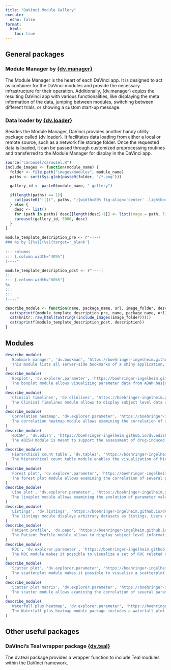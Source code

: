 ```yaml
---
title: "DaVinci Module Gallery"
execute:
  echo: false
format:
  html:
    toc: true
---
```



## General packages

### Module Manager by [{dv.manager}](https://boehringer-ingelheim.github.io/dv.manager/){target="_blank"}
The Module Manager is the heart of each DaVinci app. It is designed to act as container for the DaVinci modules and provide the necessary infrastructure for their operation. Additionally, {dv.manager} equips the resulting DaVinci app with various functionalities, like displaying the meta information of the data, jumping between modules, switching between different trials, or showing a custom start-up message.

### Data loader by [{dv.loader}](https://boehringer-ingelheim.github.io/dv.loader/){target="_blank"}
Besides the Module Manager, DaVinci provides another handy utility package called {dv.loader}. It facilitates data loading from either a local or remote source, such as a network file storage folder. Once the requested data is loaded, it can be passed through customized preprocessing routines and transferred to the Module Manager for display in the DaVinci app.




```r
source("carousel/carousel.R")
include_images <- function(module_name) {
  folder <- file.path("images/modules", module_name)
  paths <- sort(Sys.glob(paste0(folder, "/*.png")))

  gallery_id <- paste0(module_name, "-gallery")

  if(length(paths) == 1){
    cat(paste0("![](", paths, "){width=80% fig-align='center' .lightbox group='", gallery_id, "'}"))
  } else {
    desc <- list()
    for (path in paths) desc[[length(desc)+1]] <- list(image = path, link = path)
    carousel(gallery_id, 5000, desc)
  }
}

module_template_description_pre <- r"----(  
### %s by [{%s}](%s){target='_blank'} 
  
::: columns
::: {.column width="40%%"}
)----"

module_template_description_post <- r"----(  
:::
::: {.column width="60%%"}
%s
:::
:::
)----"

describe_module <- function(name, package_name, url, image_folder, description) {
  cat(sprintf(module_template_description_pre, name, package_name, url))
  cat(knitr::raw_html(toString((include_images(image_folder)))))
  cat(sprintf(module_template_description_post, description))
}
```

## Modules
```r
describe_module(
  'Bookmark manager', 'dv.bookman', 'https://boehringer-ingelheim.github.io/dv.bookman/', 'bookmark_manager',
  'This module lists all server-side bookmarks of a shiny application, allows to describe them and feature the most relevant ones.'
)
describe_module(
  'Boxplot', 'dv.explorer.parameter', 'https://boehringer-ingelheim.github.io/dv.explorer.parameter/articles/boxplot.html', 'boxplot',
  'The boxplot module allows visualizing parameter data from ADaM basic data structure as boxplots. Data can be displayed with different levels of grouping, listings with single subject data and the possibility of examining patient details other modules (e.g. Patient Profile). It also includes some statistical testing comparing the distribution of different groups.'
)
describe_module(
  'Clinical timelines', 'dv.clinlines', 'https://boehringer-ingelheim.github.io/dv.clinlines/', 'clinical_timelines',
  'The Clinical Timelines module allows to display subject level data over time to present dates and/or time intervals of trial events, like adverse events, concomitant medications, randomization dates, and more.'
)
describe_module(
  'Correlation heatmap', 'dv.explorer.parameter', 'https://boehringer-ingelheim.github.io/dv.explorer.parameter/articles/correlation_heatmap.html', 'correlation_heatmap',
  'The correlation heatmap module allows examining the correlation of several parameters using a correlation heatmap with different statistical measures.'
)
describe_module(
  'eDISH', 'dv.edish', 'https://boehringer-ingelheim.github.io/dv.edish/', 'edish',
  'The eDISH module is meant to support the assessment of drug-induced liver injury by means of the (modified) evaluation of Drug-Induced Serious Hepatotoxicity plot.'
)
describe_module(
  'Hierarchical count table', 'dv.tables', 'https://boehringer-ingelheim.github.io/dv.tables/', 'hierarchical_count',
  'The hierarchical count table module enables the visualization of hierarchical tables, displaying event counts at each level for a clear and structured overview.'
)
describe_module(
  'Forest plot', 'dv.explorer.parameter', 'https://boehringer-ingelheim.github.io/dv.explorer.parameter/articles/forest.html', 'forestplot',
  'The forest plot module allows examining the correlation of several parameters with a continuous variable in the form of a forest plot. Several correlation measures and groupings are available.'
)
describe_module(
  'Line plot', 'dv.explorer.parameter', 'https://boehringer-ingelheim.github.io/dv.explorer.parameter/articles/lineplot.html', 'lineplot',
  'The lineplot module allows examining the evolution of parameter values using lineplots with different levels of grouping and aggregation measures.'
)
describe_module(
  'Listings', 'dv.listings', 'https://boehringer-ingelheim.github.io/dv.listings/', 'listings',
  'The listings module displays arbitrary datasets as listings. Users can select the dataset to be shown, and specify which columns of the dataset should be displayed as well as their order. The displayed columns can be sorted and filtered. Moreover, the table can be filtered to show only entries containing a keyword entered by the user. The module is not limited to usage of one data source, most notably, it can handle data from ADaM or SDTM.'
)
describe_module(
  'Patient profile', 'dv.papo', 'https://boehringer-ingelheim.github.io/dv.papo/', 'patient_profile',
  'The Patient Profile module allows to display subject level information and subject related data listings as well as plots for adverse events, concomitant medications, lab values, and vital signs over time.'
)
describe_module(
  'ROC', 'dv.explorer.parameter', 'https://boehringer-ingelheim.github.io/dv.explorer.parameter/articles/roc.html', 'roc',
  'The ROC module makes it possible to visualize a set of ROC related charts, or tables, and compare independent ROC curves for different continuous parameters with respect to a single binary endpoint. This allows a user to evaluate how predictive is a continuous parameter of binary endpoint.'
)
describe_module(
  'Scatter plot', 'dv.explorer.parameter', 'https://boehringer-ingelheim.github.io/dv.explorer.parameter/articles/scatterplot.html', 'scatterplot',
  'The scatterplot module makes it possible to visualize a scatterplot of two biomarkers with different levels of grouping.'
)
describe_module(
  'Scatter plot matrix', 'dv.explorer.parameter', 'https://boehringer-ingelheim.github.io/dv.explorer.parameter/articles/scatterplotmatrix.html', 'scatterplot_matrix',
  'The scatter module allows examining the correlation of several parameters using a scatterplot matrix with different levels of grouping.'
)
describe_module(
  'Waterfall plus heatmap', 'dv.explorer.parameter', 'https://boehringer-ingelheim.github.io/dv.explorer.parameter/articles/wfphm.html', 'waterfall_plus_heatmap',
  'The Waterfall plus heatmap module package includes a waterfall plot and aligned categorical continuous and parameter heatmaps.'
)
```
## Other useful packages

### DaVinci's Teal wrapper package [{dv.teal}](https://boehringer-ingelheim.github.io/dv.teal/){target="_blank"}
The dv.teal package provides a wrapper function to include Teal modules within the DaVinci framework.

